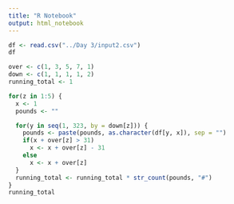 ```yaml
---
title: "R Notebook"
output: html_notebook
---
```


```r
df <- read.csv("../Day 3/input2.csv")
df
```

```r
over <- c(1, 3, 5, 7, 1)
down <- c(1, 1, 1, 1, 2)
running_total <- 1

for(z in 1:5) {
  x <- 1
  pounds <- ""

  for(y in seq(1, 323, by = down[z])) {
    pounds <- paste(pounds, as.character(df[y, x]), sep = "")
    if(x + over[z] > 31)
      x <- x + over[z] - 31
    else
      x <- x + over[z]
  }
  running_total <- running_total * str_count(pounds, "#")
}
running_total
```

